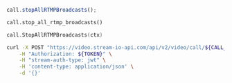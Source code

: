 
<Tabs groupId="examples">
<TabItem value="js" label="JavaScript">

```js
call.stopAllRTMPBroadcasts();
```

</TabItem>
<TabItem value="py" label="Python">

```py
call.stop_all_rtmp_broadcasts()
```

</TabItem>
<TabItem value="go" label="Golang">

```go
call.StopAllRTMPBroadcasts(ctx)
```

</TabItem>
<TabItem value="curl" label="cURL">

```bash
curl -X POST "https://video.stream-io-api.com/api/v2/video/call/${CALL_TYPE}/${CALL_ID}/rtmp_broadcasts/stop?api_key=${API_KEY}" \
    -H "Authorization: ${TOKEN}" \
    -H "stream-auth-type: jwt" \
    -H 'content-type: application/json' \
    -d '{}'
```

</TabItem>
</Tabs>
